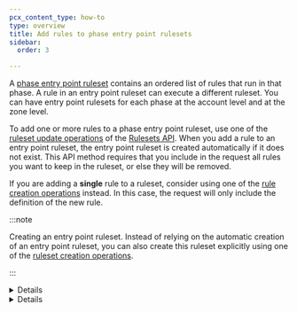 ```yaml
---
pcx_content_type: how-to
type: overview
title: Add rules to phase entry point rulesets
sidebar:
  order: 3

---
```



A [phase entry point ruleset](/ruleset-engine/about/rulesets/#entry-point-ruleset) contains an ordered list of rules that run in that phase. A rule in an entry point ruleset can execute a different ruleset. You can have entry point rulesets for each phase at the account level and at the zone level.

To add one or more rules to a phase entry point ruleset, use one of the [ruleset update operations](/ruleset-engine/rulesets-api/update/) of the [Rulesets API](/ruleset-engine/rulesets-api/). When you add a rule to an entry point ruleset, the entry point ruleset is created automatically if it does not exist. This API method requires that you include in the request all rules you want to keep in the ruleset, or else they will be removed.

If you are adding a **single** rule to a ruleset, consider using one of the [rule creation operations](/ruleset-engine/rulesets-api/add-rule/) instead. In this case, the request will only include the definition of the new rule.

:::note

Creating an entry point ruleset. Instead of relying on the automatic creation of an entry point ruleset, you can also create this ruleset explicitly using one of the [ruleset creation operations](/ruleset-engine/rulesets-api/create/).


:::


<Details header="Example: Set the rules of a phase entry point ruleset at the zone level">

The following example sets the rules of a phase entry point ruleset at the zone level for the `http_request_firewall_managed` phase using the [Update a zone ruleset](/api/operations/updateZoneRuleset) operation.

```bash title="Request"
curl --request PUT \
https://api.cloudflare.com/client/v4/zones/{zone_id}/phases/http_request_firewall_managed/entrypoint \
--header "Authorization: Bearer <API_TOKEN>" \
--header "Content-Type: application/json" \
--data '{
  "rules": [
    {
      "action": "execute",
      "action_parameters": {
        "id": "<MANAGED_RULESET_ID_1>"
      },
      "expression": "true"
    },
    {
      "action": "execute",
      "action_parameters": {
        "id": "<MANAGED_RULESET_ID_2>"
      },
      "expression": "true"
    }
  ]
}'
```

```json title="Response"
{
  "result": {
    "id": "<RULESET_ID>",
    "name": "Default",
    "description": "",
    "kind": "zone",
    "version": "1",
    "rules": [
      {
        "id": "<RULE_ID_1>",
        "version": "1",
        "action": "execute",
        "expression": "true",
        "action_parameters": {
          "id": "<MANAGED_RULESET_ID_1>"
        },
        "last_updated": "2021-06-17T15:42:37.917815Z"
      },
      {
        "id": "<RULE_ID_2>",
        "version": "1",
        "action": "execute",
        "expression": "true",
        "action_parameters": {
          "id": "<MANAGED_RULESET_ID_2>"
        },
        "last_updated": "2021-06-17T15:42:37.917815Z"
      }
    ],
    "last_updated": "2021-06-17T15:42:37.917815Z",
    "phase": "http_request_firewall_managed"
  },
  "success": true,
  "errors": [],
  "messages": []
}
```


</Details>


<Details header="Example: Add a single rule to a phase entry point ruleset at the zone level">

The following example adds a single rule to a phase entry point ruleset (with ID `{ruleset_id}`) at the zone level using the [Create a zone ruleset rule](/api/operations/createZoneRulesetRule) operation.

```bash title="Request"
curl https://api.cloudflare.com/client/v4/zone/{zone_id}/rulesets/{ruleset_id}/rules \
--header "Authorization: Bearer <API_TOKEN>" \
--header "Content-Type: application/json" \
--data '{
  "action": "execute",
  "action_parameters": {
    "id": "<MANAGED_RULESET_ID>"
  },
  "expression": "true"
}'
```

```json title="Response"
{
  "result": {
    "id": "<RULESET_ID>",
    "name": "Zone-level phase entry point ruleset",
    "description": "",
    "kind": "root",
    "version": "2",
    "rules": [
      {
        "id": "<EXISTING_RULE_ID>",
        "version": "1",
        "action": "execute",
        "expression": "true",
        "action_parameters": {
          "id": "<ANOTHER_MANAGED_RULESET_ID>"
        },
        "last_updated": "2021-03-17T15:42:37.917815Z"
      },
      {
        "id": "<NEW_RULE_ID>",
        "version": "1",
        "action": "execute",
        "expression": "true",
        "action_parameters": {
          "id": "<MANAGED_RULESET_ID>"
        },
        "last_updated": "2021-06-30T15:42:37.917815Z"
      }
    ],
    "last_updated": "2021-06-30T15:42:37.917815Z",
    "phase": "http_request_firewall_managed"
  },
  "success": true,
  "errors": [],
  "messages": []
}
```


</Details>
